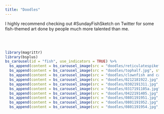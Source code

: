```yaml
---
title: "Doodles"
---
```


<style type="text/css">
h1.title {
  text-align: center;
}
</style>

I highly recommend checking out #SundayFishSketch on Twitter for some fish-themed art done by people much more talented than me. 


\
\

```r
library(magrittr)
library(bsplus)
bs_carousel(id = "fish", use_indicators = TRUE) %>%
  bs_append(content = bs_carousel_image(src = "doodles/reticulatespikefish.jpg", style="height: 500px")) %>%
  bs_append(content = bs_carousel_image(src = "doodles/tophalf.jpg", style="height: 500px")) %>%
  bs_append(content = bs_carousel_image(src = "doodles/clownfish and cardinalfish.jpg", style="height: 500px")) %>%
  bs_append(content = bs_carousel_image(src = "doodles/0212181922.jpg", style="height: 500px")) %>%
  bs_append(content = bs_carousel_image(src = "doodles/0302191311.jpg", style="height: 500px")) %>%
  bs_append(content = bs_carousel_image(src = "doodles/0317191105a.jpg", style="height: 500px")) %>%
  bs_append(content = bs_carousel_image(src = "doodles/0422191405.jpg", style="height: 500px")) %>%
  bs_append(content = bs_carousel_image(src = "doodles/0801191951.jpg", style="height: 500px")) %>%
  bs_append(content = bs_carousel_image(src = "doodles/0801191952.jpg", style="height: 500px")) %>%
  bs_append(content = bs_carousel_image(src = "doodles/0801191954.jpg", style="height: 500px")) 
```


